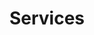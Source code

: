 ---
title: "Services"
description: "Our professional services"
hasPage: true
itemsHasPage: true
itemsRootPath: true
itemsAddToMenu:
  - menu: "main-menu"
addToMenu:
  - menu: "main-menu"
    order: 1
---